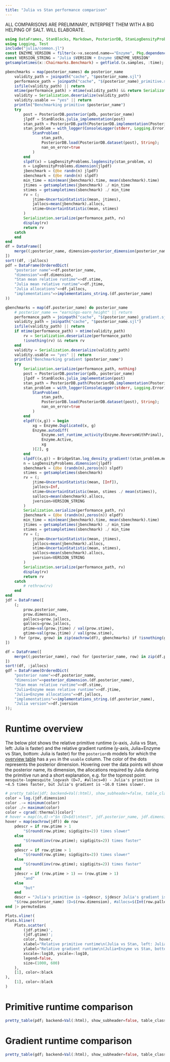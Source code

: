 ```yaml
---
title: "Julia vs Stan performance comparison"
---
```


::: {.callout-warning}
ALL COMPARISONS ARE PRELIMINARY, INTERPRET THEM WITH A BIG HELPING OF SALT.
WILL ELABORATE.
:::

```julia
using DataFrames, StanBlocks, Markdown, PosteriorDB, StanLogDensityProblems, LogDensityProblems, Statistics, OrderedCollections, PrettyTables, Serialization, Chairmarks, Enzyme, BridgeStan, Markdown, Pkg
using Logging, Test
include("julia/common.jl")
const ENZYME_VERSION = filter(x->x.second.name=="Enzyme", Pkg.dependencies()) |> x->first(x)[2].version
const VERSION_STRING = "Julia $VERSION + Enzyme $ENZYME_VERSION" 
getsampletimes(x::Chairmarks.Benchmark) = getfield.(x.samples, :time);
```
```julia
pbenchmarks = map(posterior_names) do posterior_name
    validity_path = joinpath("cache", "$posterior_name.sjl")
    performance_path = joinpath("cache", "$(posterior_name)_primitive.sjl")
    isfile(validity_path) || return 
    mtime(performance_path) > mtime(validity_path) && return Serialization.deserialize(performance_path)
    validity = Serialization.deserialize(validity_path)
    validity.usable == "yes" || return
    println("Benchmarking primitive $posterior_name")
    try
        post = PosteriorDB.posterior(pdb, posterior_name)
        jlpdf = StanBlocks.julia_implementation(post)
        stan_path = PosteriorDB.path(PosteriorDB.implementation(PosteriorDB.model(post), "stan"))
        stan_problem = with_logger(ConsoleLogger(stderr, Logging.Error)) do 
            StanProblem(
                stan_path, 
                PosteriorDB.load(PosteriorDB.dataset(post), String);
                nan_on_error=true
            )
        end
        slpdf(x) = LogDensityProblems.logdensity(stan_problem, x)
        n = LogDensityProblems.dimension(jlpdf)
        jbenchmark = (@be randn(n) jlpdf)
        sbenchmark = (@be randn(n) slpdf)
        min_time = min(mean(jbenchmark).time, mean(sbenchmark).time)
        jtimes = getsampletimes(jbenchmark) ./ min_time
        stimes = getsampletimes(sbenchmark) ./ min_time
        rv = (;
            jtime=UncertainStatistic(mean, jtimes), 
            jallocs=mean(jbenchmark).allocs, 
            stime=UncertainStatistic(mean, stimes)
        )
        Serialization.serialize(performance_path, rv) 
        display(rv)
        return rv
    catch
    end
end 
df = DataFrame([
    merge((;posterior_name, dimension=posterior_dimension(posterior_name)), row) for (posterior_name, row) in zip(posterior_names, pbenchmarks) if !isnothing(row)
])
sort!(df, :jallocs)
pdf = DataFrame(OrderedDict(
    "posterior name"=>df.posterior_name,
    "dimension"=>df.dimension,
    "Stan mean relative runtime"=>df.stime,
    "Julia mean relative runtime"=>df.jtime,
    "Julia allocations"=>df.jallocs,
    "implementations"=>implementations_string.(df.posterior_name) 
))

gbenchmarks = map(df.posterior_name) do posterior_name
    # posterior_name == "earnings-earn_height" || return
    performance_path = joinpath("cache", "$(posterior_name)_gradient.sjl")
    validity_path = joinpath("cache", "$posterior_name.sjl")
    isfile(validity_path) || return  
    if mtime(performance_path) > mtime(validity_path)
        rv = Serialization.deserialize(performance_path)
        !isnothing(rv) && return rv
    end
    validity = Serialization.deserialize(validity_path)
    validity.usable == "yes" || return
    println("Benchmarking gradient $posterior_name")
    try
        Serialization.serialize(performance_path, nothing)
        post = PosteriorDB.posterior(pdb, posterior_name)
        jlpdf = StanBlocks.julia_implementation(post)
        stan_path = PosteriorDB.path(PosteriorDB.implementation(PosteriorDB.model(post), "stan"))
        stan_problem = with_logger(ConsoleLogger(stderr, Logging.Error)) do 
            StanProblem(
                stan_path, 
                PosteriorDB.load(PosteriorDB.dataset(post), String);
                nan_on_error=true
            )
        end
        elpdf((x,g)) = begin 
            xg = Enzyme.Duplicated(x, g)
            Enzyme.autodiff(
                Enzyme.set_runtime_activity(Enzyme.ReverseWithPrimal), Enzyme.Const(jlpdf), 
                Enzyme.Active, 
                xg
            )[2], g
        end
        slpdf((x,g)) = BridgeStan.log_density_gradient!(stan_problem.model, x, g)
        n = LogDensityProblems.dimension(jlpdf)
        sbenchmark = (@be (randn(n),zeros(n)) slpdf)
        stimes = getsampletimes(sbenchmark)
        rv = (;
            jtime=UncertainStatistic(mean, [Inf]), 
            jallocs=Inf,
            stime=UncertainStatistic(mean, stimes ./ mean(stimes)), 
            sallocs=mean(sbenchmark).allocs,
            jversion=VERSION_STRING
        )
        Serialization.serialize(performance_path, rv)
        jbenchmark = (@be (randn(n),zeros(n)) elpdf)
        min_time = min(mean(jbenchmark).time, mean(sbenchmark).time)
        jtimes = getsampletimes(jbenchmark) ./ min_time
        stimes = getsampletimes(sbenchmark) ./ min_time
        rv = (;
            jtime=UncertainStatistic(mean, jtimes), 
            jallocs=mean(jbenchmark).allocs, 
            stime=UncertainStatistic(mean, stimes), 
            sallocs=mean(sbenchmark).allocs,
            jversion=VERSION_STRING
        )
        Serialization.serialize(performance_path, rv)
        display(rv)
        return rv
    catch 
        # rethrow(rv) 
    end
end
jdf = DataFrame([
    (;
        prow.posterior_name, 
        prow.dimension,
        pallocs=prow.jallocs, 
        gallocs=grow.jallocs, 
        ptime=val(prow.jtime) / val(prow.stime), 
        gtime=val(grow.jtime) / val(grow.stime),
    ) for (prow, grow) in zip(eachrow(df), gbenchmarks) if !isnothing(grow) && isfinite(grow.jallocs)
])

df = DataFrame([
    merge((;posterior_name), row) for (posterior_name, row) in zip(df.posterior_name, gbenchmarks) if !isnothing(row) && isfinite(row.jallocs)
])
sort!(df, :jallocs)
gdf = DataFrame(OrderedDict(
    "posterior name"=>df.posterior_name,
    "dimension"=>posterior_dimension.(df.posterior_name),
    "Stan mean relative runtime"=>df.stime,
    "Julia+Enzyme mean relative runtime"=>df.jtime,
    "Julia+Enzyme allocations"=>df.jallocs,
    "implementations"=>implementations_string.(df.posterior_name),
    "Julia version"=>df.jversion
)); 
```

# Runtime overview

The below plot shows the relative primitive runtime (x-axis, Julia vs Stan, left: Julia is faster) and the relative gradient runtime (y-axis, Julia+Enzyme vs Stan, bottom: Julia is faster) for the `posteriordb` models for which the [overview table](index.qmd#overview-of-posteriors) has a `yes` in the `usable` column. The color of the dots represents the posterior dimension.
Hovering over the data points will show the posterior name, its dimension, the allocations required by Julia during the primitive run and a short explanation, e.g. for the topmost point: `mesquite-logmesquite_logvash (D=7, #allocs=0) - Julia's primitive is ~4.5 times faster, but Julia's gradient is ~16.0 times slower.`

:::{.column-page}
```julia

# pretty_table(jdf; backend=Val(:html), show_subheader=false, table_class="interactive")
color = log.(jdf.dimension)
color .-= minimum(color)
color ./= maximum(color)
color = cgrad(:thermal)[color]'
# hover = map((n,d)->"$n (D=$d)\ntest", jdf.posterior_name, jdf.dimension) |> permutedims
hover = map(eachrow(jdf)) do row
    pdescr = if row.ptime > 1
        "$(round(row.ptime; sigdigits=2)) times slower"
    else
        "$(round(inv(row.ptime); sigdigits=2)) times faster"
    end
    gdescr = if row.gtime > 1
        "$(round(row.gtime; sigdigits=2)) times slower"
    else
        "$(round(inv(row.gtime); sigdigits=2)) times faster"
    end
    jdescr = if (row.ptime > 1) == (row.gtime > 1) 
        "and"
    else
        "but"
    end
    descr = "Julia's primitive is ~$pdescr, $jdescr Julia's gradient is ~$gdescr."
    "$(row.posterior_name) (D=$(row.dimension), #allocs=$(Int(row.pallocs))->$(Int(row.gallocs))) <br> $descr"
end |> permutedims

Plots.vline!(
Plots.hline!(
    Plots.scatter(
        (jdf.ptime)', 
        (jdf.gtime)'; 
        color, hover, 
        xlabel="Relative primitive runtime\n(Julia vs Stan, left: Julia is faster)", 
        ylabel="Relative gradient runtime\n(Julia+Enzyme vs Stan, bottom: Julia is faster)",
        xscale=:log10, yscale=:log10, 
        legend=false,
        size=(1000, 600)
    ),
    [1], color=:black
),
    [1], color=:black
)
```
:::

# Primitive runtime comparison

:::{.column-page}

```julia
pretty_table(pdf; backend=Val(:html), show_subheader=false, table_class="interactive")
```
:::

# Gradient runtime comparison

:::{.column-page}

```julia
pretty_table(gdf; backend=Val(:html), show_subheader=false, table_class="interactive")
```
:::